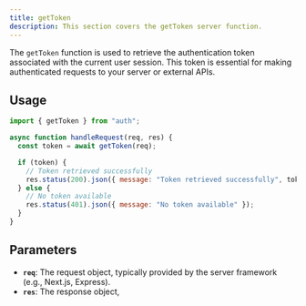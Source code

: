 ```yaml
---
title: getToken
description: This section covers the getToken server function.
---
```


The `getToken` function is used to retrieve the authentication token associated with the current user session. This token is essential for making authenticated requests to your server or external APIs.

## Usage

```javascript
import { getToken } from "auth";

async function handleRequest(req, res) {
  const token = await getToken(req);

  if (token) {
    // Token retrieved successfully
    res.status(200).json({ message: "Token retrieved successfully", token });
  } else {
    // No token available
    res.status(401).json({ message: "No token available" });
  }
}
```

## Parameters

- **`req`**: The request object, typically provided by the server framework (e.g., Next.js, Express).
- **`res`**: The response object,
